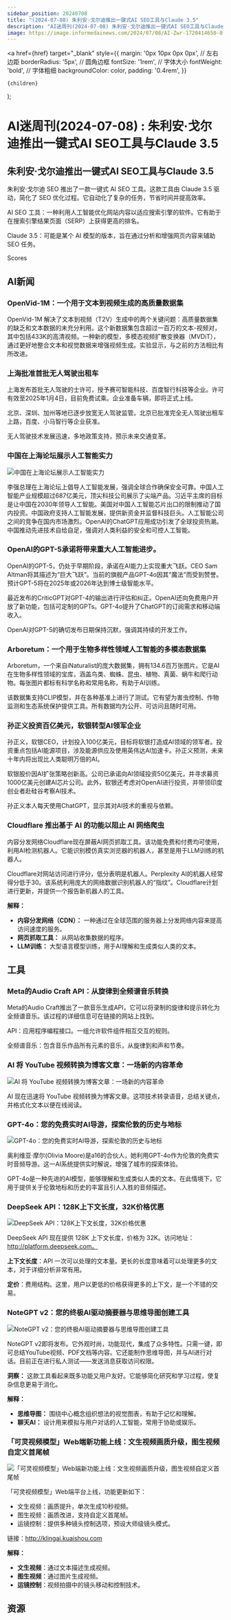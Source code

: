```yaml
---
sidebar_position: 20240708
title: "(2024-07-08) 朱利安·戈尔迪推出一键式AI SEO工具与Claude 3.5"
description: "AI迷周刊(2024-07-08) 朱利安·戈尔迪推出一键式AI SEO工具与Claude 3.5"
image: https://image.informedainews.com/2024/07/08/AI-Zwr-1720414650-0.jpg
---
```



  <a
    href={href}
    target="_blank"
    style={{
      margin: '0px 10px 0px 0px', // 左右边距
      borderRadius: '5px', // 圆角边框
      fontSize: '1rem', // 字体大小
      fontWeight: 'bold', // 字体粗细
      backgroundColor: color,
      padding: '0.4rem',
    }}
  >
    {children}
  </a>
);


# AI迷周刊(2024-07-08) : 朱利安·戈尔迪推出一键式AI SEO工具与Claude 3.5

## 朱利安·戈尔迪推出一键式AI SEO工具与Claude 3.5

朱利安·戈尔迪 SEO 推出了一款一键式 AI SEO 工具。这款工具由 Claude 3.5 驱动，简化了 SEO 优化过程。它自动化了复杂的任务，节省时间并提高效率。

AI SEO 工具：一种利用人工智能优化网站内容以适应搜索引擎的软件。它有助于在搜索引擎结果页面（SERP）上获得更高的排名。

Claude 3.5：可能是某个 AI 模型的版本，旨在通过分析和增强网页内容来辅助 SEO 任务。

<Link href="/" color="#B0C4DE">Scores</Link>

## AI新闻

### OpenVid-1M：一个用于文本到视频生成的高质量数据集

OpenVid-1M 解决了文本到视频（T2V）生成中的两个关键问题：高质量数据集的缺乏和文本数据的未充分利用。这个新数据集包含超过一百万的文本-视频对，其中包括433K的高清视频。一种新的模型，多模态视频扩散变换器（MVDiT），通过更好地整合文本和视觉数据来增强视频生成。实验显示，与之前的方法相比有所改进。



### 上海批准首批无人驾驶出租车

上海发布首批无人驾驶的士许可，授予赛可智能科技、百度智行科技等企业。许可有效至2025年1月4日，目前免费试乘。企业准备车辆，即将正式上线。

北京、深圳、加州等地已逐步放宽无人驾驶监管。北京已批准完全无人驾驶出租车上路，百度、小马智行等企业获准。

无人驾驶技术发展迅速，多地政策支持，预示未来交通变革。



### 中国在上海论坛展示人工智能实力

<img
  src="https://image.informedainews.com/2024/07/08/AI-Zwr-1720414650-0.jpg"
  alt="中国在上海论坛展示人工智能实力"
/>

李强总理在上海论坛上倡导人工智能发展，强调全球合作确保安全可靠。中国人工智能产业规模超过687亿美元，顶尖科技公司展示了尖端产品。习近平主席的目标是让中国在2030年领导人工智能。美国对中国人工智能芯片出口的限制推动了国内投资。中国政府支持人工智能发展，提供新资金并监督科技巨头。人工智能公司之间的竞争在国内市场激烈。OpenAI的ChatGPT应用成功引发了全球投资热潮。中国推动先进技术自给自足，强调对人类利益的安全和可控人工智能。



### OpenAI的GPT-5承诺将带来重大人工智能进步。

OpenAI的GPT-5，仍处于早期阶段，承诺在AI能力上实现重大飞跃。CEO Sam Altman将其描述为“巨大飞跃”。当前的旗舰产品GPT-4o因其“魔法”而受到赞誉。预计GPT-5将在2025年或2026年达到博士级智能水平。

最近发布的CriticGPT对GPT-4的输出进行评估和纠正。OpenAI还向免费用户开放了新功能，包括可定制的GPTs。GPT-4o提升了ChatGPT的订阅需求和移动端收入。

OpenAI对GPT-5的确切发布日期保持沉默，强调其持续的开发工作。



### Arboretum：一个用于生物多样性领域人工智能的多模态数据集

Arboretum，一个来自iNaturalist的庞大数据集，拥有134.6百万张图片。它是AI在生物多样性领域的宝库，涵盖鸟类、蜘蛛、昆虫、植物、真菌、蜗牛和爬行动物。每张图片都标有科学名称和常用名称，有助于AI训练。

该数据集支持CLIP模型，并在各种基准上进行了测试。它有望为害虫控制、作物监测和生态系统保护提供工具。所有数据均为公开、可访问且随时可用。



### 孙正义投资百亿美元，软银转型AI领军企业

孙正义，软银CEO，计划投入100亿美元，目标将软银打造成AI领域的领军者。投资重点包括AI能源项目，涉及能源供应及使用英伟达AI加速卡。孙正义预测，未来十年内将出现比人类聪明万倍的AI。

软银股价因AI扩张策略创新高。公司已承诺向AI领域投资50亿美元，并寻求募资1000亿美元创建AI芯片公司。此外，软银还考虑对OpenAI进行投资，并带领印度创业者赴硅谷考察AI技术。

孙正义本人每天使用ChatGPT，显示其对AI技术的重视与依赖。



### Cloudflare 推出基于 AI 的功能以阻止 AI 网络爬虫

内容分发网络Cloudflare现在屏蔽AI网页抓取工具。该功能免费和付费均可使用，利用AI检测机器人。它能识别模仿真实浏览器的机器人，甚至是用于LLM训练的机器人。

Cloudflare对网站访问进行评分，低分表明是机器人。Perplexity AI的机器人经常得分低于30。该系统利用庞大的网络数据识别机器人的“指纹”。Cloudflare计划进行更新，并提供一个报告新机器人的工具。

**解释：**
- **内容分发网络（CDN）：** 一种通过在全球范围的服务器上分发网络内容来提高访问速度的服务。
- **网页抓取工具：** 从网站收集数据的程序。
- **LLM训练：** 大型语言模型训练，用于AI理解和生成类似人类的文本。



## 工具

### Meta的Audio Craft API：从旋律到全频谱音乐转换

Meta的Audio Craft推出了一款音乐生成API，它可以将录制的旋律和提示转化为全频谱音乐。该过程的详细信息可在链接的网站上找到。

API：应用程序编程接口。一组允许软件组件相互交互的规则。

全频谱音乐：包含音乐作品所有元素的音乐，从旋律到和声和节奏。



### AI 将 YouTube 视频转换为博客文章：一场新的内容革命

<img
  src="https://image.informedainews.com/2024/07/08/To-oAD-1720414706-0.jpg"
  alt="AI 将 YouTube 视频转换为博客文章：一场新的内容革命"
/>

AI 现在迅速将 YouTube 视频转换为博客文章。这项技术转录语音，总结关键点，并格式化文本以便在线阅读。



### GPT-4o：您的免费实时AI导游，探索伦敦的历史与地标

<img
  src="https://image.informedainews.com/2024/07/08/To-lDT-1720414710-0.jpg"
  alt="GPT-4o：您的免费实时AI导游，探索伦敦的历史与地标"
/>

奥利维亚·摩尔(Olivia Moore)是a16的合伙人，她利用GPT-4o作为伦敦的免费实时音频导游。这一AI系统提供实时解说，增强了城市的探索体验。

GPT-4o是一种先进的AI模型，能够理解和生成类似人类的文本。在此情境下，它用于提供关于伦敦地标和历史的丰富且引人入胜的音频描述。



### DeepSeek API：128K上下文长度，32K价格优惠

<img
  src="https://image.informedainews.com/2024/07/08/To-yca-1720414711-0.jpg"
  alt="DeepSeek API：128K上下文长度，32K价格优惠"
/>

DeepSeek API 现在提供 128K 上下文长度，价格为 32K。访问地址：http://platform.deepseek.com。

**上下文长度**：API 一次可以处理的文本量。更长的长度意味着可以处理更多的文本，对于详细分析非常有用。

**定价**：费用结构。这里，用户以更低的价格获得更多的上下文，是一个不错的交易。



### NoteGPT v2：您的终极AI驱动摘要器与思维导图创建工具

<img
  src="https://image.informedainews.com/2024/07/08/To-vbT-1720414717-0.jpg"
  alt="NoteGPT v2：您的终极AI驱动摘要器与思维导图创建工具"
/>

NoteGPT v2即将发布。它外观时尚，功能现代，集成了众多特性。只需一键，即可总结YouTube视频、PDF文档等内容。它还能制作思维导图，并与AI进行对话。目前正在进行私人测试——发送消息获取访问权限。

**洞察：**
这款工具看起来既多功能又用户友好。它能够简化研究和学习过程，使复杂信息更易于消化。

**解释：**
- **思维导图：** 围绕中心概念组织想法的视觉图表，有助于记忆和理解。
- **聊天AI：** 设计用来模拟与用户对话的人工智能，常用于协助或娱乐。



### 「可灵视频模型」Web端新功能上线：文生视频画质升级，图生视频自定义首尾帧

<img
  src="https://image.informedainews.com/2024/07/08/To-HM3-1720414721-0.jpg"
  alt="「可灵视频模型」Web端新功能上线：文生视频画质升级，图生视频自定义首尾帧"
/>

「可灵视频模型」Web端平台上线，功能更新如下：

- 文生视频：画质提升，单次生成10秒视频。
- 图生视频：画质改进，支持自定义首尾帧。
- 运镜控制：提供多种镜头控制选项，预设大师级镜头模式。

链接：http://klingai.kuaishou.com

**解释：**
- **文生视频**：通过文本描述生成视频。
- **图生视频**：通过图片生成视频。
- **运镜控制**：视频拍摄中的镜头移动和控制技术。



## 资源

